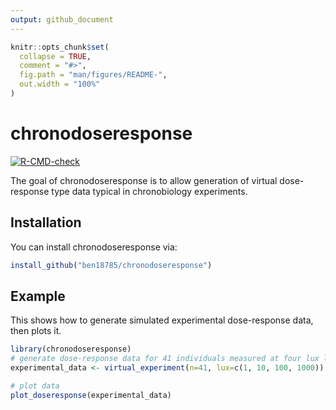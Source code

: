 ```yaml
---
output: github_document
---
```


<!-- README.md is generated from README.Rmd. Please edit that file -->

```r
knitr::opts_chunk$set(
  collapse = TRUE,
  comment = "#>",
  fig.path = "man/figures/README-",
  out.width = "100%"
)
```

# chronodoseresponse

<!-- badges: start -->
[![R-CMD-check](https://github.com/ben18785/chronodoseresponse/workflows/R-CMD-check/badge.svg)](https://github.com/ben18785/chronodoseresponse/actions)
<!-- badges: end -->

The goal of chronodoseresponse is to allow generation of virtual dose-response type data typical in chronobiology experiments.

## Installation

You can install chronodoseresponse via:

``` r
install_github("ben18785/chronodoseresponse")
```

## Example

This shows how to generate simulated experimental dose-response data, then plots it.

```r
library(chronodoseresponse)
# generate dose-response data for 41 individuals measured at four lux levels
experimental_data <- virtual_experiment(n=41, lux=c(1, 10, 100, 1000))

# plot data
plot_doseresponse(experimental_data)
```
